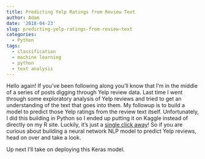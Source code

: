 ```yaml
---
title: Predicting Yelp Ratings from Review Text
author: Adam
date: '2018-04-23'
slug: predicting-yelp-ratings-from-review-text
categories:
  - Python
tags:
  - classification
  - machine learning
  - python
  - text analysis
---
```


Hello again! If you've been following along you'll know that I'm in the middle of a series of posts
digging through Yelp review data. Last time I went through some exploratory analysis of Yelp reviews
and tried to get an understanding of the text that goes into them. My followup is to build
a model to predict those Yelp ratings from the review text itself. Unfortunately, I did this building
in Python so I ended up putting it on Kaggle instead of directly on my R site. Luckily, it's just a [single
click away](https://www.kaggle.com/athoul01/predicting-yelp-ratings-from-review-text/notebook)! 
So if you are curious about building a neural network NLP model to predict Yelp reviews, head
on over and take a look.

Up next I'll take on deploying this Keras model.